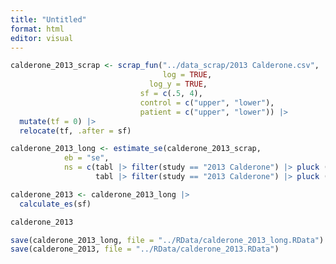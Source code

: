 ```yaml
---
title: "Untitled"
format: html
editor: visual
---
```


```r
calderone_2013_scrap <- scrap_fun("../data_scrap/2013 Calderone.csv",
                                  log = TRUE, 
                               log_y = TRUE,
                             sf = c(.5, 4), 
                             control = c("upper", "lower"), 
                             patient = c("upper", "lower")) |> 
  mutate(tf = 0) |> 
  relocate(tf, .after = sf)
```

```r
calderone_2013_long <- estimate_se(calderone_2013_scrap, 
            eb = "se", 
            ns = c(tabl |> filter(study == "2013 Calderone") |> pluck ("n_control"), 
                   tabl |> filter(study == "2013 Calderone") |> pluck ("n_patient")))

calderone_2013 <- calderone_2013_long |> 
  calculate_es(sf)

calderone_2013
```

```r
save(calderone_2013_long, file = "../RData/calderone_2013_long.RData")
save(calderone_2013, file = "../RData/calderone_2013.RData")
```
